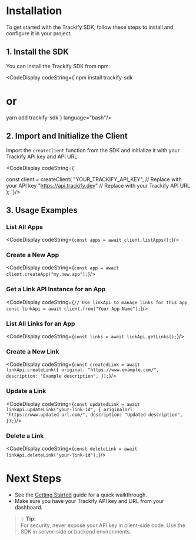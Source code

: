 
# Installation

<Spacer />

To get started with the Trackify SDK, follow these steps to install and configure it in your project.

<Spacer />

## 1. Install the SDK

<Spacer />

You can install the Trackify SDK from npm:

<CodeDisplay codeString={`npm install trackify-sdk
# or
yarn add trackify-sdk`} language="bash"/>

<Spacer />

## 2. Import and Initialize the Client

<Spacer />

Import the `createClient` function from the SDK and initialize it with your Trackify API key and API URL:

<CodeDisplay codeString={`

const client = createClient(
  "YOUR_TRACKIFY_API_KEY", // Replace with your API key
  "https://api.trackify.dev" // Replace with your Trackify API URL
);
`}/>

<Spacer />

## 3. Usage Examples

<Spacer />

### List All Apps
<CodeDisplay codeString={`
const apps = await client.listApps();
`}/>

<Spacer />

### Create a New App
<CodeDisplay codeString={`
const app = await client.createApp("my.new.app");
`}/>

<Spacer />

### Get a Link API Instance for an App
<CodeDisplay codeString={`
// Use linkApi to manage links for this app
const linkApi = await client.from("Your App Name");
`}/>

<Spacer />

### List All Links for an App
<CodeDisplay codeString={`
const links = await linkApi.getLinks();
`}/>

<Spacer />

### Create a New Link
<CodeDisplay codeString={`
const createdLink = await linkApi.createLink({
  original: "https://www.example.com/",
  description: "Example description",
});
`}/>

<Spacer />

### Update a Link
<CodeDisplay codeString={`
const updatedLink = await linkApi.updateLink("your-link-id", {
  originalUrl: "https://www.updated-url.com/",
  description: "Updated description",
});
`}/>

<Spacer />

### Delete a Link
<CodeDisplay codeString={`
const deleteLink = await linkApi.deleteLink("your-link-id");
`}/>

<Spacer />

# Next Steps

<Spacer />

- See the [Getting Started](/docs/getting-started) guide for a quick walkthrough.
- Make sure you have your Trackify API key and URL from your dashboard.

<Spacer />

> 💡 **Tip:**  
> For security, never expose your API key in client-side code. Use the SDK in server-side or backend environments.